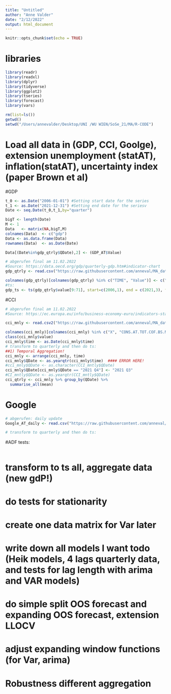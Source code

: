 ```yaml
---
title: "Untitled"
author: "Anne Valder"
date: "2/12/2022"
output: html_document
---
```


```r
knitr::opts_chunk$set(echo = TRUE)
```

# libraries

```r
library(readr)
library(readxl)
library(dplyr)
library(tidyverse)
library(ggplot2)
library(tseries)
library(forecast)
library(vars)
```


```r
rm(list=ls())
getwd()
setwd("/Users/annevalder/Desktop/UNI /WU WIEN/SoSe_21/MA/R-CODE")
```
# Load all data in (GDP, CCI, Goolge), extension unemployment (statAT), inflation(statAT), uncertainty index (paper Brown et al)

#GDP
```r
t_0 <- as.Date("2006-01-01") #Setting start date for the series
t_1 <- as.Date("2021-12-31") #Setting end date for the seriesv
Date <- seq.Date(t_0,t_1,by="quarter")

bigT <- length(Date)
M <- 1
Data   <- matrix(NA,bigT,M)
colnames(Data)  <- c("gdp") 
Data <- as.data.frame(Data)
rownames(Data)  <- as.Date(Date)

Data[(Date%in%gdp_qtrly$QDate),2] <- (GDP_AT$Value)

# abgerufen final am 11.02.2022
#Source: https://data.oecd.org/gdp/quarterly-gdp.htm#indicator-chart
gdp_qtrly <- read.csv("https://raw.githubusercontent.com/anneval/MA_data/main/RData/GDP_oecd.csv")[,6:7]

colnames(gdp_qtrly)[colnames(gdp_qtrly) %in% c("TIME", "Value")] <- c("QDate", "value")
#ts:
gdp_ts <- ts(gdp_qtrly$value[9:71], start=c(2006,1), end = c(2021,3), frequency = 4)

```
#CCI
```r
# abgerufen final am 11.02.2022
#Source: https://ec.europa.eu/info/business-economy-euro/indicators-statistics/economic-databases/business-and-consumer-surveys/download-business-and-consumer-survey-data/time-series_en#consumers

cci_mnly <- read.csv2("https://raw.githubusercontent.com/anneval/MA_data/main/RData/CCI_mtly.csv")[253:444,c(1,297)]

colnames(cci_mnly)[colnames(cci_mnly) %in% c("X", "CONS.AT.TOT.COF.BS.M")] <- c("time", "value")
class(cci_mnly$value)
cci_mnly$time <- as.Date(cci_mnly$time)
# transform to quarterly and then do ts:
##1) Temporal Aggregation!
cci_mnly <- arrange(cci_mnly, time)
cci_mnly$QDate <- as.yearqtr(cci_mnly$time)  #### ERROR HERE!
#cci_mnly$QDate <- as.character(CCI_mntly$QDate)
cci_mnly$QDate[cci_mnly$QDate == "2021 Q4"] <- "2021 Q3"
#CI_mntly$QDate <- as.yearqtr(CCI_mntly$QDate)
cci_qtrly <- cci_mnly %>% group_by(QDate) %>%
  summarise_all(mean)

```

# Google
```r
# abgerufen: daily update
Google_AT_daily <- read.csv("https://raw.githubusercontent.com/anneval/MA_data/main/raw/at/trendecon_sa.csv")

# transform to quarterly and then do ts:


```


#ADF tests: 
```r

```


# transform to ts all,  aggregate data (new gdP!)
# do tests for stationarity
# create one data matrix for Var later
# write down all models  I want todo (Heik models, 4 lags quarterly data, and tests for lag length with arima and VAR models)

# do simple split OOS forecast and expanding OOS forecast, extension LLOCV
# adjust expanding window functions (for Var, arima)

# Robustness different aggregation 
